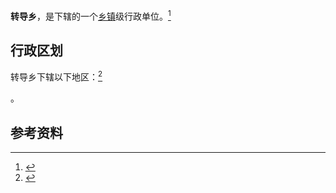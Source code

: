 {{中国乡级行政区|63/21/22/207/000}}

'''转导乡'''，是{{PRC admin/fullname|63/21/22/207/000|3}}下辖的一个[[乡镇|乡镇]]级行政单位。<ref>{{PRC admin/ref sgc|{{PRC admin/parent|63/21/22/207/000}}}}</ref>

== 行政区划 ==

转导乡下辖以下地区：<ref>{{PRC admin/ref sgc|63/21/22/207/000}}</ref>

{{PRC admin/children|63/21/22/207/000}}。

== 参考资料 ==

{{reflist}}

{{行政区划小作品}}
{{PRC admin/navcat|63/21/22/207/000}}